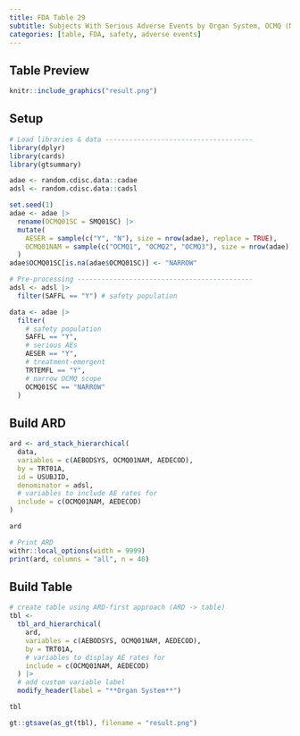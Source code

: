 ```yaml
---
title: FDA Table 29
subtitle: Subjects With Serious Adverse Events by Organ System, OCMQ (Narrow) and Preferred Term, Safety Population, Pooled Analysis (or Trial X)
categories: [table, FDA, safety, adverse events]
---
```


::: panel-tabset
## Table Preview

```r
knitr::include_graphics("result.png")
```

## Setup

```r
# Load libraries & data -------------------------------------
library(dplyr)
library(cards)
library(gtsummary)

adae <- random.cdisc.data::cadae
adsl <- random.cdisc.data::cadsl

set.seed(1)
adae <- adae |>
  rename(OCMQ01SC = SMQ01SC) |>
  mutate(
    AESER = sample(c("Y", "N"), size = nrow(adae), replace = TRUE),
    OCMQ01NAM = sample(c("OCMQ1", "OCMQ2", "OCMQ3"), size = nrow(adae), replace = TRUE)
  )
adae$OCMQ01SC[is.na(adae$OCMQ01SC)] <- "NARROW"

# Pre-processing --------------------------------------------
adsl <- adsl |>
  filter(SAFFL == "Y") # safety population

data <- adae |>
  filter(
    # safety population
    SAFFL == "Y",
    # serious AEs
    AESER == "Y",
    # treatment-emergent
    TRTEMFL == "Y",
    # narrow OCMQ scope
    OCMQ01SC == "NARROW"
  )
```

## Build ARD

```r
ard <- ard_stack_hierarchical(
  data,
  variables = c(AEBODSYS, OCMQ01NAM, AEDECOD),
  by = TRT01A,
  id = USUBJID,
  denominator = adsl,
  # variables to include AE rates for
  include = c(OCMQ01NAM, AEDECOD)
)

ard
```

```r
# Print ARD
withr::local_options(width = 9999)
print(ard, columns = "all", n = 40)
```

## Build Table

```r
# create table using ARD-first approach (ARD -> table)
tbl <-
  tbl_ard_hierarchical(
    ard,
    variables = c(AEBODSYS, OCMQ01NAM, AEDECOD),
    by = TRT01A,
    # variables to display AE rates for
    include = c(OCMQ01NAM, AEDECOD)
  ) |>
  # add custom variable label
  modify_header(label = "**Organ System**")

tbl
```

```r
gt::gtsave(as_gt(tbl), filename = "result.png")
```

```r
```
:::

